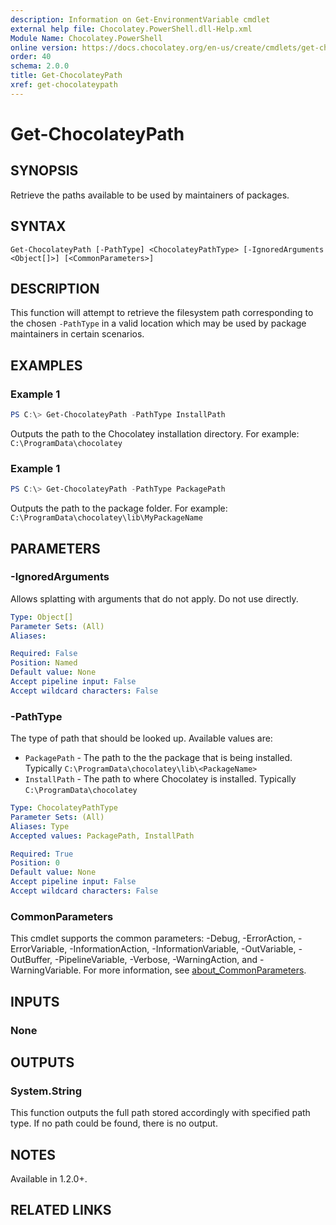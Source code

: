 ```yaml
---
description: Information on Get-EnvironmentVariable cmdlet
external help file: Chocolatey.PowerShell.dll-Help.xml
Module Name: Chocolatey.PowerShell
online version: https://docs.chocolatey.org/en-us/create/cmdlets/get-chocolateypath
order: 40
schema: 2.0.0
title: Get-ChocolateyPath
xref: get-chocolateypath
---
```


# Get-ChocolateyPath

## SYNOPSIS
Retrieve the paths available to be used by maintainers of packages.

## SYNTAX

```
Get-ChocolateyPath [-PathType] <ChocolateyPathType> [-IgnoredArguments <Object[]>] [<CommonParameters>]
```

## DESCRIPTION
This function will attempt to retrieve the filesystem path corresponding to the chosen `-PathType` in a
valid location which may be used by package maintainers in certain scenarios.

## EXAMPLES

### Example 1
```powershell
PS C:\> Get-ChocolateyPath -PathType InstallPath
```

Outputs the path to the Chocolatey installation directory. For example: `C:\ProgramData\chocolatey`

### Example 1
```powershell
PS C:\> Get-ChocolateyPath -PathType PackagePath
```

Outputs the path to the package folder. For example: `C:\ProgramData\chocolatey\lib\MyPackageName`

## PARAMETERS

### -IgnoredArguments
Allows splatting with arguments that do not apply. Do not use directly.

```yaml
Type: Object[]
Parameter Sets: (All)
Aliases:

Required: False
Position: Named
Default value: None
Accept pipeline input: False
Accept wildcard characters: False
```

### -PathType
The type of path that should be looked up.
Available values are:
- `PackagePath` - The path to the the package that is being installed. Typically `C:\ProgramData\chocolatey\lib\<PackageName>`
- `InstallPath` - The path to where Chocolatey is installed. Typically `C:\ProgramData\chocolatey`

```yaml
Type: ChocolateyPathType
Parameter Sets: (All)
Aliases: Type
Accepted values: PackagePath, InstallPath

Required: True
Position: 0
Default value: None
Accept pipeline input: False
Accept wildcard characters: False
```

### CommonParameters
This cmdlet supports the common parameters: -Debug, -ErrorAction, -ErrorVariable, -InformationAction, -InformationVariable, -OutVariable, -OutBuffer, -PipelineVariable, -Verbose, -WarningAction, and -WarningVariable. For more information, see [about_CommonParameters](http://go.microsoft.com/fwlink/?LinkID=113216).

## INPUTS

### None

## OUTPUTS

### System.String
This function outputs the full path stored accordingly with specified path type.
If no path could be found, there is no output.

## NOTES
Available in 1.2.0+.

## RELATED LINKS
